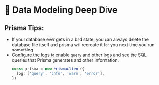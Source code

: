 # 💾 Data Modeling Deep Dive

## Prisma Tips:

- If your database ever gets in a bad state, you can always delete the database
  file itself and prisma will recreate it for you next time you run something.
- [Configure the logs](https://www.prisma.io/docs/concepts/components/prisma-client/working-with-prismaclient/logging)
  to enable `query` and other logs and see the SQL queries that Prisma generates
  and other information.
  ```ts highlight=2
  const prisma = new PrismaClient({
  	log: ['query', 'info', 'warn', 'error'],
  })
  ```
